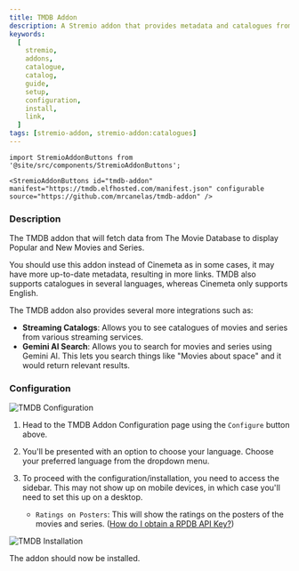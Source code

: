 ```yaml
---
title: TMDB Addon
description: A Stremio addon that provides metadata and catalogues from TMDB.
keywords:
  [
    stremio,
    addons,
    catalogue,
    catalog,
    guide,
    setup,
    configuration,
    install,
    link,
  ]
tags: [stremio-addon, stremio-addon:catalogues]
---
```


```mdx-code-block
import StremioAddonButtons from '@site/src/components/StremioAddonButtons';

<StremioAddonButtons id="tmdb-addon" manifest="https://tmdb.elfhosted.com/manifest.json" configurable source="https://github.com/mrcanelas/tmdb-addon" />
```

<h3>Description</h3>

The TMDB addon that will fetch data from The Movie Database to display Popular and New Movies and Series.

You should use this addon instead of Cinemeta as in some cases, it may have more up-to-date metadata, resulting in more links.
TMDB also supports catalogues in several languages, whereas Cinemeta only supports English.

The TMDB addon also provides several more integrations such as:

- **Streaming Catalogs**: Allows you to see catalogues of movies and series from various streaming services.
- **Gemini AI Search**: Allows you to search for movies and series using Gemini AI. This lets you search things like "Movies about space" and it would return relevant results.

<h3>Configuration</h3>

![TMDB Configuration](/img/stremio/tmdb_setup_1.png)

1. Head to the TMDB Addon Configuration page using the `Configure` button above.
2. You'll be presented with an option to choose your language. Choose your preferred language from the dropdown menu.
3. To proceed with the configuration/installation, you need to access the sidebar. This may not show up on mobile devices, in which case you'll need to set this up on a desktop.

   - `Ratings on Posters`: This will show the ratings on the posters of the movies and series. ([How do I obtain a RPDB API Key?](/stremio/faq#how-do-i-obtain-a-rpdb-api-key))

![TMDB Installation](/img/stremio/tmdb_setup_2.png)

The addon should now be installed.
